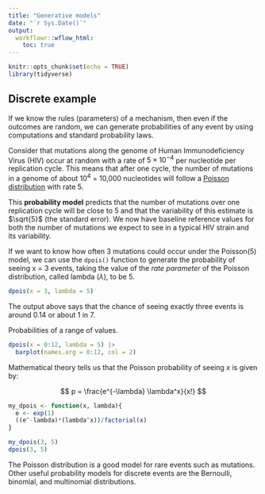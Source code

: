```yaml
---
title: "Generative models"
date: "`r Sys.Date()`"
output:
  workflowr::wflow_html:
    toc: true
---
```


```r
knitr::opts_chunk$set(echo = TRUE)
library(tidyverse)
```

## Discrete example

If we know the rules (parameters) of a mechanism, then even if the outcomes are random, we can generate probabilities of any event by using computations and standard probability laws.

Consider that mutations along the genome of Human Immunodeficiency Virus (HIV) occur at random with a rate of $5 \times 10^{-4}$ per nucleotide per replication cycle. This means that after one cycle, the number of mutations in a genome of about $10^4$ = 10,000 nucleotides will follow a [Poisson distribution](poisson.html) with rate 5.

This **probability model** predicts that the number of mutations over one replication cycle will be close to 5 and that the variability of this estimate is $\sqrt{5}$ (the standard error). We now have baseline reference values for both the number of mutations we expect to see in a typical HIV strain and its variability.

If we want to know how often 3 mutations could occur under the Poisson(5) model, we can use the `dpois()` function to generate the probability of seeing x = 3 events, taking the value of the _rate parameter_ of the Poisson distribution, called lambda ($\lambda$), to be 5.

```r
dpois(x = 3, lambda = 5)
```

The output above says that the chance of seeing exactly three events is around 0.14 or about 1 in 7.

Probabilities of a range of values.

```r
dpois(x = 0:12, lambda = 5) |>
  barplot(names.arg = 0:12, col = 2)
```

Mathematical theory tells us that the Poisson probability of seeing $x$ is given by:

$$
p = \frac{e^{-\lambda} \lambda^x}{x!}
$$

```r
my_dpois <- function(x, lambda){
  e <- exp(1)
  ((e^-lambda)*(lambda^x))/factorial(x)
}

my_dpois(3, 5)
dpois(3, 5)
```

The Poisson distribution is a good model for rare events such as mutations. Other useful probability models for discrete events are the Bernoulli, binomial, and multinomial distributions.
